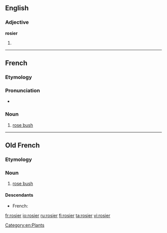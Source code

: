 ==English==

===Adjective===
'''rosier'''

# {{comparative of|[[rosy]]}}

----

==French==

===Etymology===
{{suffix|rose|ier|lang=fr}}

===Pronunciation===
* {{audio|Fr-rosier.ogg|Audio}}

===Noun===
{{fr-noun|m}}

# [[rose bush]]

[[Category:en:Plants]]

----

==Old French==

===Etymology===
{{suffix|rose|ier|lang=fro}}

===Noun===
{{fro-noun|m}}

# [[rose bush]]

====Descendants====
* French: {{l|fr|rosier}}

[[fr:rosier]]
[[io:rosier]]
[[ru:rosier]]
[[fi:rosier]]
[[ta:rosier]]
[[vi:rosier]]